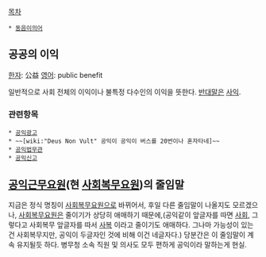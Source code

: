 [[목차]]

 * [[동음이의어]]

== 공공의 이익 ==
[[한자]]: 公益
[[영어]]: public benefit

일반적으로 사회 전체의 이익이나 불특정 다수인의 이익을 뜻한다. [[반대말]]은 [[사익]].

=== 관련항목 ===
 * [[공익광고]]
 * ~~[wiki:"Deus Non Vult" 공익이 공익이 버스를 20번이나 혼자타네]~~
 * [[공익법무관]]
 * [[내부고발|공익신고]]

== [[공익근무요원]](현 [[사회복무요원]])의 줄임말 ==
지금은 정식 명칭이 [[사회복무요원]]으로 바뀌어서, 후일 다른 줄임말이 나올지도 모르겠으나, [[사회복무요원]]은 줄이기가 상당히 애매하기 때문에,(공익같이 앞글자를 따면 [[사회]], 그렇다고 사회복무 앞글자를 따서 [[사복]] 이라고 줄이기도 애매하다. 그나마 가능성이 있는건 사회복무지만, 공익이 두글자인 것에 비해 이건 네글자다.) 당분간은 이 줄임말이 계속 유지될듯 하다. 병무청 소속 직원 및 의사도 모두 편하게 공익이라 말하는게 현실.
